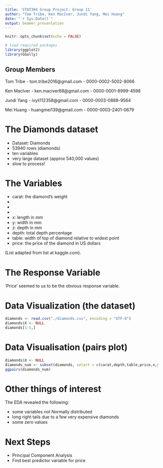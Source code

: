 ```yaml
---
title: 'STAT394 Group Project: Group 11'
author: "Tom Tribe, Ken MacIver, Jundi Yang, Mei Huang"
date: "`r Sys.Date()`"
output: beamer_presentation
---
```


```r
knitr::opts_chunk$set(echo = FALSE)
```


```r
# load required packages
library(ggplot2)
library(GGally)


```


## Group Members

Tom Tribe 
- tom.tribe2016@gmail.com
- 0000-0002-5002-8066

Ken MacIver
- ken.maciver68@gmail.com
- 0000-0001-8999-4598

Jundi Yang
-  ivyli112358@gmail.com
- 0000-0003-0888-9564 

Mei Huang 
- huangmei139@gmail.com
- 0000-0003-2401-0679


# The Diamonds dataset

- Dataset: Diamonds
- 53940 rows (diamonds)
- ten variables
- very large dataset (approx 540,000 values)
- slow to process!

# The Variables
 \textcolor{red}{red font = categorical variable}
 
-   carat: the diamond's weight
-   \textcolor{red}{cut: a measure of quality}
-   \textcolor{red}{color: a measure of colour quality}
-   \textcolor{red}{clarity: a measure of clearness}
-   x: length in mm
-   y: width in mm 
-   z: depth in mm
-   depth: total depth percentage
-   table: width of top of diamond relative to widest point
-   price: the price of the diamond in US dollars 

(List adapted from list at kaggle.com).

# The Response Variable

'Price' seemed to us to be the obvious response variable. 

# Data Visualization (the dataset)

```r
diamonds <- read.csv("./diamonds.csv", encoding = "UTF-8")
diamonds$X <- NULL
diamonds[1:5,]
```

# Data Visualisation (pairs plot)

```r
diamonds$X <- NULL
diamonds_num <- subset(diamonds, select = c(carat,depth,table,price,x,y,z))
ggpairs(diamonds_num)
```

# Other things of interest

The EDA revealed the following:

- some variables not Normally distributed
- long right tails due to a few very expensive diamonds
- some zero values

# Next Steps

- Principal Component Analysis
- Find best predictor variable for price

